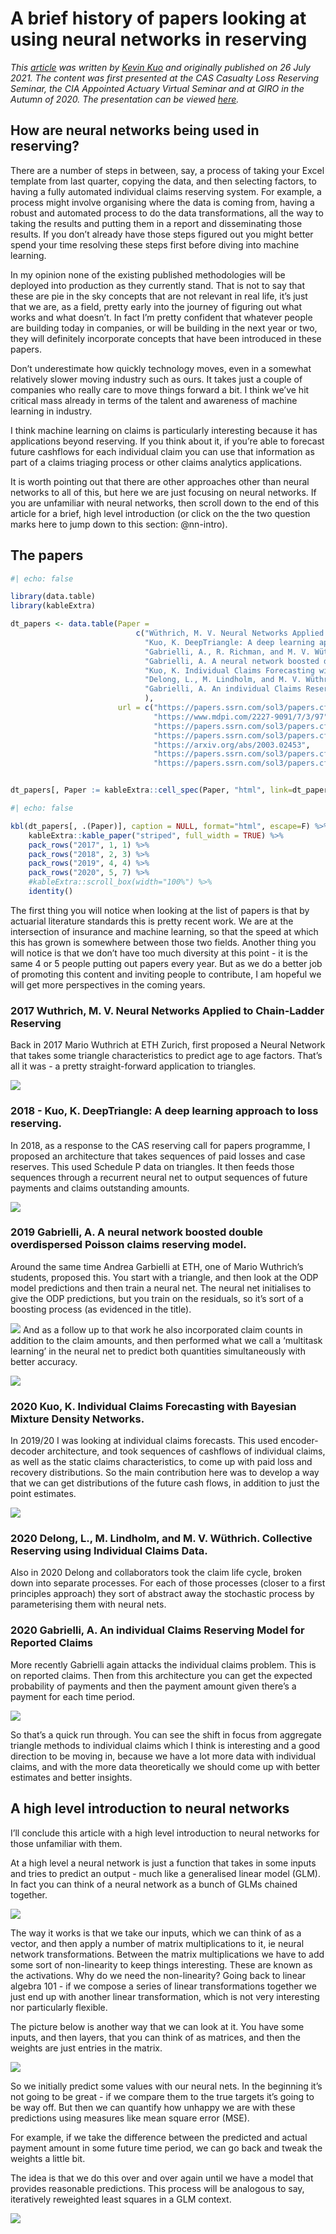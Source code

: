# A brief history of papers looking at using neural networks in reserving {#sec-history-nn-reserving}

*This [article](https://institute-and-faculty-of-actuaries.github.io/mlr-blog/post/l-nn-cas2020/) was written by [Kevin Kuo](https://institute-and-faculty-of-actuaries.github.io/mlr-blog/authors/kkuo/) and originally published on 26 July 2021.*
*The content was first presented at the CAS Casualty Loss Reserving Seminar, the CIA Appointed Actuary Virtual Seminar and at GIRO in the Autumn of 2020. The presentation can be viewed [here](http://mp.streamamg.com/tiny/tsob9).*



## How are neural networks being used in reserving?

There are a number of steps in between, say, a process of taking your Excel template from last quarter, copying the data, and then selecting factors, to having a fully automated individual claims reserving system. For example, a process might involve organising where the data is coming from, having a robust and automated process to do the data transformations, all the way to taking the results and putting them in a report and disseminating those results. If you don’t already have those steps figured out you might better spend your time resolving these steps first before diving into machine learning.

In my opinion none of the existing published methodologies will be deployed into production as they currently stand. That is not to say that these are pie in the sky concepts that are not relevant in real life, it’s just that we are, as a field, pretty early into the journey of figuring out what works and what doesn’t. In fact I’m pretty confident that whatever people are building today in companies, or will be building in the next year or two, they will definitely incorporate concepts that have been introduced in these papers.

Don’t underestimate how quickly technology moves, even in a somewhat relatively slower moving industry such as ours. It takes just a couple of companies who really care to move things forward a bit. I think we’ve hit critical mass already in terms of the talent and awareness of machine learning in industry.

I think machine learning on claims is particularly interesting because it has applications beyond reserving. If you think about it, if you’re able to forecast future cashflows for each individual claim you can use that information as part of a claims triaging process or other claims analytics applications.

It is worth pointing out that there are other approaches other than neural networks to all of this, but here we are just focusing on neural networks.
If you are unfamiliar with neural networks, then scroll down to the end of this article for a brief, high level introduction (or click on the the two question marks here to jump down to this section: @nn-intro).


## The papers

```r
#| echo: false

library(data.table)
library(kableExtra)

dt_papers <- data.table(Paper = 
                            c("Wüthrich, M. V. Neural Networks Applied to Chain-Ladder Reserving",
                              "Kuo, K. DeepTriangle: A deep learning approach to loss reserving",
                              "Gabrielli, A., R. Richman, and M. V. Wüthrich. Neural Network Embedding of the Over-Dispersed Poisson Reserving Model",
                              "Gabrielli, A. A neural network boosted double overdispersed Poisson claims reserving model",
                              "Kuo, K. Individual Claims Forecasting with Bayesian Mixture Density Networks",
                              "Delong, L., M. Lindholm, and M. V. Wüthrich. Collective Reserving using Individual Claims Data",
                              "Gabrielli, A. An individual Claims Reserving Model for Reported Claims"
                              ),
                        url = c("https://papers.ssrn.com/sol3/papers.cfm?abstract_id=2966126",
                                "https://www.mdpi.com/2227-9091/7/3/97",
                                "https://papers.ssrn.com/sol3/papers.cfm?abstract_id=3288454",
                                "https://papers.ssrn.com/sol3/papers.cfm?abstract_id=3365517",
                                "https://arxiv.org/abs/2003.02453",
                                "https://papers.ssrn.com/sol3/papers.cfm?abstract_id=3582398",
                                "https://papers.ssrn.com/sol3/papers.cfm?abstract_id=3612930"))


dt_papers[, Paper := kableExtra::cell_spec(Paper, "html", link=dt_papers[, url])]


```


```r
#| echo: false

kbl(dt_papers[, .(Paper)], caption = NULL, format="html", escape=F) %>% 
    kableExtra::kable_paper("striped", full_width = TRUE) %>%
    pack_rows("2017", 1, 1) %>%
    pack_rows("2018", 2, 3) %>%
    pack_rows("2019", 4, 4) %>%
    pack_rows("2020", 5, 7) %>%
    #kableExtra::scroll_box(width="100%") %>% 
    identity()

```


The first thing you will notice when looking at the list of papers is that by actuarial literature standards this is pretty recent work. We are at the intersection of insurance and machine learning, so that the speed at which this has grown is somewhere between those two fields. Another thing you will notice is that we don’t have too much diversity at this point - it is the same 4 or 5 people putting out papers every year. But as we do a better job of promoting this content and inviting people to contribute, I am hopeful we will get more perspectives in the coming years.

### 2017 Wuthrich, M. V. Neural Networks Applied to Chain-Ladder Reserving

Back in 2017 Mario Wuthrich at ETH Zurich, first proposed a Neural Network that takes some triangle characteristics to predict age to age factors. That’s all it was - a pretty straight-forward application to triangles. 

![](Images/Picture4.png)

### 2018 - Kuo, K. DeepTriangle: A deep learning approach to loss reserving.

In 2018, as a response to the CAS reserving call for papers programme, I proposed an architecture that takes sequences of paid losses and case reserves. This used Schedule P data on triangles. It then feeds those sequences through a recurrent neural net to output sequences of future payments and claims outstanding amounts.

![](Images/Picture5.png)

### 2019 Gabrielli, A. A neural network boosted double overdispersed Poisson claims reserving model.

Around the same time Andrea Garbielli at ETH, one of Mario Wuthrich’s students, proposed this. You start with a triangle, and then look at the ODP model predictions and then train a neural net. The neural net initialises to give the ODP predictions, but you train on the residuals, so it’s sort of a boosting process (as evidenced in the title). 

![](Images/Picture6.png)
And as a follow up to that work he also incorporated claim counts in addition to the claim amounts, and then performed what we call a ‘multitask learning’ in the neural net to predict both quantities simultaneously with better accuracy.

![](Images/Picture7.png)

### 2020 Kuo, K. Individual Claims Forecasting with Bayesian Mixture Density Networks.

In 2019/20 I was looking at individual claims forecasts. This used encoder-decoder architecture, and took sequences of cashflows of individual claims, as well as the static claims characteristics, to come up with paid loss and recovery distributions. So the main contribution here was to develop a way that we can get distributions of the future cash flows, in addition to just the point estimates. 

![](Images/Picture8.png)

### 2020 	Delong, L., M. Lindholm, and M. V. Wüthrich. Collective Reserving using Individual Claims Data.

Also in 2020 Delong and collaborators took the claim life cycle, broken down into separate processes. For each of those processes (closer to a first principles approach) they sort of abstract away the stochastic process by parameterising them with neural nets.


### 2020	Gabrielli, A. An individual Claims Reserving Model for Reported Claims

More recently Gabrielli again attacks the individual claims problem. This is on reported claims. Then from this architecture you can get the expected probability of payments and then the payment amount given there’s a payment for each time period.

![](Images/Picture9.png)


So that’s a quick run through. You can see the shift in focus from aggregate triangle methods to individual claims which I think is interesting and a good direction to be moving in, because we have a lot more data with individual claims, and with the more data theoretically we should come up with better estimates and better insights.




## A high level introduction to neural networks {#nn-intro}

I'll conclude this article with a high level introduction to neural networks for those unfamiliar with them.

At a high level a neural network is just a function that takes in some inputs and tries to predict an output - much like a generalised linear model (GLM). In fact you can think of a neural network as a bunch of GLMs chained together.

![](Images/nn_diagram.png)


The way it works is that we take our inputs, which we can think of as a vector, and then apply a number of matrix multiplications to it, ie neural network transformations. Between the matrix multiplications we have to add some sort of non-linearity to keep things interesting. These are known as the activations. Why do we need the non-linearity? Going back to linear algebra 101 - if we compose a series of linear transformations together we just end up with another linear transformation, which is not very interesting nor particularly flexible.

The picture below is another way that we can look at it. You have some inputs, and then layers, that you can think of as matrices, and then the weights are just entries in the matrix.

![](Images/Picture2.png)


So we initially predict some values with our neural nets. In the beginning it’s not going to be great - if we compare them to the true targets it’s going to be way off. But then we can quantify how unhappy we are with these predictions using measures like mean square error (MSE).

For example, if we take the difference between the predicted and actual payment amount in some future time period, we can go back and tweak the weights a little bit.

The idea is that we do this over and over again until we have a model that provides reasonable predictions. This process will be analogous to say, iteratively reweighted least squares in a GLM context.


![](Images/Picture3.png)




